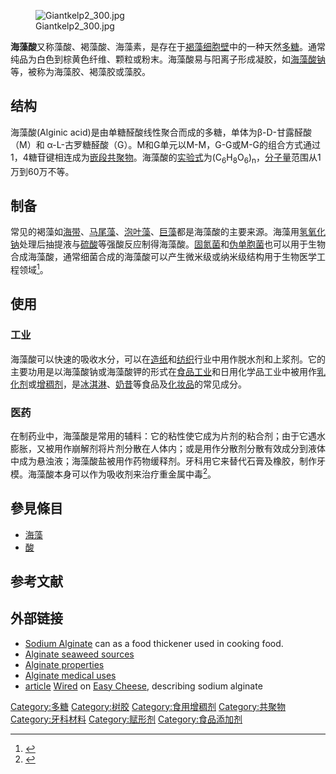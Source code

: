 {{Chembox
|ImageFile=Alginsäure.svg
|ImageSize=250px
|IUPACName=
|OtherNames=Alginic acid
|OtherNames = E400
|Section1= {{Chembox Identifiers
| CASNo = 9005-32-7
| CASNo_Ref = {{cascite|correct|CAS}}
|  EINECS = 232-680-1
|  PubChem = 
|  SMILES = 
|  UNII_Ref  = {{fdacite|changed|FDA}}|  UNII  =  8C3Z4148WZ
|  ChemSpiderID_Ref  = {{chemspidercite|changed|chemspider}}|  ChemSpiderID  =  none
}}
|Section2= {{Chembox Properties
| Formula=(C<sub>6</sub>H<sub>8</sub>O<sub>6</sub>)<sub>n</sub>
| MolarMass=10,000 - 600,000
| Appearance=
| Density=
| MeltingPt=
| BoilingPt=
| Solubility=
 }}
|Section3= {{Chembox Hazards
| MainHazards=
| FlashPt=
| Autoignition=
 }}
}}
[[File:Giantkelp2_300.jpg|thumb]]

'''海藻酸'''又称藻酸、褐藻酸、海藻素，是存在于[[褐藻|褐藻]][[细胞壁|细胞壁]]中的一种天然[[多糖|多糖]]。通常纯品为白色到棕黄色纤维、颗粒或粉末。海藻酸易与阳离子形成凝胶，如[[海藻酸钠|海藻酸钠]]等，被称为海藻胶、褐藻胶或藻胶。

== 结构 ==
海藻酸(Alginic acid)是由单糖醛酸线性聚合而成的多糖，单体为β-D-甘露醛酸（M）和
α-L-古罗糖醛酸（G）。M和G单元以M-M，G-G或M-G的组合方式通过1，4糖苷键相连成为[[嵌段共聚物|嵌段共聚物]]。海藻酸的[[实验式|实验式]]为(C<sub>6</sub>H<sub>8</sub>O<sub>6</sub>)<sub>n</sub>，[[分子量|分子量]]范围从1万到60万不等。

== 制备 ==
常见的褐藻如[[海带|海带]]、[[马尾藻|马尾藻]]、[[泡叶藻|泡叶藻]]、[[巨藻|巨藻]]都是海藻酸的主要来源。海藻用[[氢氧化钠|氢氧化钠]]处理后抽提液与[[硫酸|硫酸]]等强酸反应制得海藻酸。[[固氮菌|固氮菌]]和[[伪单胞菌|伪单胞菌]]也可以用于生物合成海藻酸，通常细菌合成的海藻酸可以产生微米级或纳米级结构用于生物医学工程领域<ref name=Remminghorst>{{cite book
| author = Uwe Remminghorst,Bernd H.A. Rehm
| year = 2009
| chapter = Microbial Production of Alginate: Biosynthesis and Applications
| title = Microbial Production of Biopolymers and Polymer Precursors
| publisher = Caister Academic Press
| isbn = 978-1-904455-36-3
}}</ref>。

== 使用 ==
=== 工业 ===
海藻酸可以快速的吸收水分，可以在[[造纸|造纸]]和[[纺织|纺织]]行业中用作脱水剂和上浆剂。它的主要功用是以海藻酸钠或海藻酸钾的形式在[[食品工业|食品工业]]和日用化学品工业中被用作[[乳化剂|乳化剂]]或[[增稠剂|增稠剂]]，是[[冰淇淋|冰淇淋]]、[[奶昔|奶昔]]等食品及[[化妆品|化妆品]]的常见成分。
=== 医药 ===
在制药业中，海藻酸是常用的辅料：它的粘性使它成为片剂的粘合剂；由于它遇水膨胀，又被用作崩解剂将片剂分散在人体内；或是用作分散剂分散有效成分到液体中成为悬浊液；海藻酸盐被用作药物缓释剂。牙科用它来替代石膏及橡胶，制作牙模。海藻酸本身可以作为吸收剂来治疗重金属中毒<ref name=1Detoxifier>{{cite journal en
| author = Thomas A. Davis,Bohumil Volesky,Alfonso Mucci
| title = A review of the biochemistry of heavy metal biosorption by brown algae
| journal = Water Research
| volume = 37
| issue = 18
| pages = 4311-4330 
| publisher = Elsevier
| issn = 0043-1354
| doi = 10.1016/S0043-1354(03)00293-8
| url = http://dx.doi.org/10.1016/S0043-1354(03)00293-8
| accessdate = 2009-05-11
|date=2003年11月}}</ref>。

== 參見條目 ==
*[[海藻|海藻]]
*[[酸|酸]]

== 参考文献 ==
{{reflist}}

== 外部链接 ==
*[https://web.archive.org/web/20120118021034/http://www.foodchem.com/Thickeners/Sodium_Alginate Sodium Alginate] can as a food thickener used in cooking food.
* [http://www.cybercolloids.net/library/alghistory/history-alginate-chemistry-seaweeds Alginate seaweed sources] {{Wayback|url=http://www.cybercolloids.net/library/alghistory/history-alginate-chemistry-seaweeds |date=20130917233613 }}
* [http://www.cybercolloids.net/library/alginate/introduction-alginate-production Alginate properties] {{Wayback|url=http://www.cybercolloids.net/library/alginate/introduction-alginate-production |date=20130917065320 }}
* [https://www.artmolds.com/alginate-uses Alginate medical uses] {{Wayback|url=https://www.artmolds.com/alginate-uses |date=20210121050004 }}
* [http://www.wired.com/wired/archive/14.10/start.html?pg=4 article] {{Wayback|url=http://www.wired.com/wired/archive/14.10/start.html?pg=4 |date=20121104013922 }} [[Wired_(magazine)|Wired]] on [[Easy_Cheese|Easy Cheese]], describing sodium alginate

{{消化道溃疡和胃食管反流病治疗药物}}

[[Category:多糖|Category:多糖]]
[[Category:树胶|Category:树胶]]
[[Category:食用增稠剂|Category:食用增稠剂]]
[[Category:共聚物|Category:共聚物]]
[[Category:牙科材料|Category:牙科材料]]
[[Category:赋形剂|Category:赋形剂]]
[[Category:食品添加剂|Category:食品添加剂]]